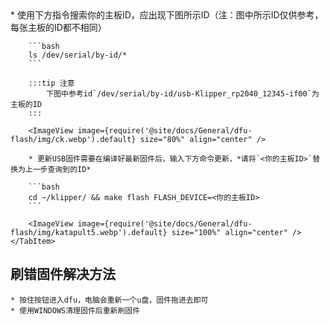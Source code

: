 
<Tabs>
    <TabItem value="w" label="USB固件的烧录" default>
        * 使用下方指令搜索你的主板ID，应出现下图所示ID（注：图中所示ID仅供参考，每张主板的ID都不相同）

        ```bash
        ls /dev/serial/by-id/*
        ```

        :::tip 注意
            下图中参考id`/dev/serial/by-id/usb-Klipper_rp2040_12345-if00`为主板的ID
        :::

        <ImageView image={require('@site/docs/General/dfu-flash/img/ck.webp').default} size="80%" align="center" />

        * 更新USB固件需要在编译好最新固件后，输入下方命令更新，*请将`<你的主板ID>`替换为上一步查询到的ID*

        ```bash
        cd ~/klipper/ && make flash FLASH_DEVICE=<你的主板ID>
        ```

        <ImageView image={require('@site/docs/General/dfu-flash/img/katapult5.webp').default} size="100%" align="center" />
    </TabItem>
</Tabs> 

## 刷错固件解决方法
    * 按住按钮进入dfu，电脑会重新一个u盘，固件拖进去即可
    * 使用WINDOWS清理固件后重新刷固件
